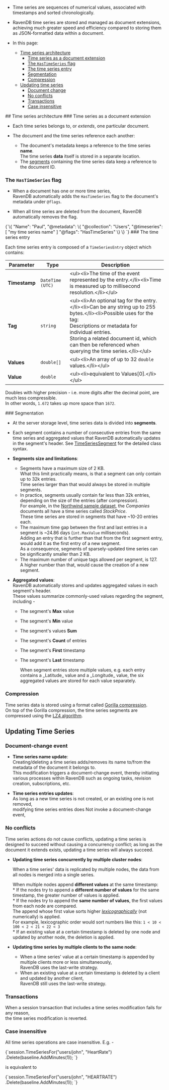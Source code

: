 
<Admonition type="note" title="">

* Time series are sequences of numerical values, associated with timestamps and sorted chronologically.  
 
* RavenDB time series are stored and managed as document extensions, achieving much greater speed and efficiency compared to storing them as JSON-formatted data within a document.

* In this page:  
  * [Time series architecture](../../document-extensions/timeseries/design.mdx#time-series-architecture)  
      * [Time series as a document extension](../../document-extensions/timeseries/design.mdx#time-series-as-a--document-extension)
      * [The `HasTimeSeries` flag](../../document-extensions/timeseries/design.mdx#the--flag)
      * [The time series entry](../../document-extensions/timeseries/design.mdx#the-time-series-entry)
      * [Segmentation](../../document-extensions/timeseries/design.mdx#segmentation)
      * [Compression](../../document-extensions/timeseries/design.mdx#compression)
  * [Updating time series](../../document-extensions/timeseries/design.mdx#updating-time-series)  
      * [Document change](../../document-extensions/timeseries/design.mdx#document-change)  
      * [No conflicts](../../document-extensions/timeseries/design.mdx#no-conflicts)  
      * [Transactions](../../document-extensions/timeseries/design.mdx#transactions)  
      * [Case insensitive](../../document-extensions/timeseries/design.mdx#case-insensitive)  

</Admonition>
## Time series architecture
### Time series as a document extension  

* Each time series belongs to, or _extends_, one particular document.  

* The document and the time series reference each another:
  * The document's metadata keeps a reference to the time series **name**.  
    The time series **data** itself is stored in a separate location.
  * The [segments](../../document-extensions/timeseries/design.mdx#segmentation) containing the time series data keep a reference to the document ID.
### The&nbsp;`HasTimeSeries`&nbsp;flag

* When a document has one or more time series,  
  RavenDB automatically adds the `HasTimeSeries` flag to the document's metadata under `@flags`.

* When all time series are deleted from the document, RavenDB automatically removes the flag.
 
<TabItem value="json" label="json">
<CodeBlock language="json">
{`\{
    "Name": "Paul",
    "@metadata": \{
        "@collection": "Users",
        "@timeseries": [
            "my time series name"
    ]
    "@flags": "HasTimeSeries"
    \}
\}
`}
</CodeBlock>
</TabItem>
### The time series entry

Each time series entry is composed of a `TimeSeriesEntry` object which contains:

| Parameter     | Type             | Description                                                                                                                                                                                                                                                                      |
|---------------|------------------|----------------------------------------------------------------------------------------------------------------------------------------------------------------------------------------------------------------------------------------------------------------------------------|
| **Timestamp** | `DateTime (UTC)` | &lt;ul&gt;&lt;li&gt;The time of the event represented by the entry.&lt;/li&gt;&lt;li&gt;Time is measured up to millisecond resolution.&lt;/li&gt;&lt;/ul&gt;                                                                                                                                                         |
| **Tag**       | `string`         | &lt;ul&gt;&lt;li&gt;An optional tag for the entry.&lt;/li&gt;&lt;li&gt;Can be any string up to 255 bytes.&lt;/li&gt;&lt;li&gt;Possible uses for the tag:<br/>Descriptions or metadata for individual entries.<br/>Storing a related document id, which can then be referenced when querying the time series.&lt;/li&gt;&lt;/ul&gt; |
| **Values**    | `double[]`       | &lt;ul&gt;&lt;li&gt;An array of up to 32 `double` values.&lt;/li&gt;&lt;/ul&gt;                                                                                                                                                                                                                          |
| **Value**     | `double`         | &lt;ul&gt;&lt;li&gt;equivalent to Values[0].&lt;/li&gt;&lt;/ul&gt;                                                                                                                                                                                                                                       |

<Admonition type="note" title="">

Doubles with higher precision - i.e. more digits after the decimal point, are much less compressible.  
In other words, `1.672` takes up more space than `1672`.

</Admonition>
### Segmentation

* At the server storage level, time series data is divided into **segments**.  

* Each segment contains a number of consecutive entries from the same time series and aggregated values that RavenDB automatically updates in the segment's header. 
  See [TimeSeriesSegment](../../document-extensions/timeseries/indexing.mdx#section-5) for the detailed class syntax.

* **Segments size and limitations**:  
    * Segments have a maximum size of 2 KB.  
      What this limit practically means, is that a segment can only contain up to 32k entries.   
      Time series larger than that would always be stored in multiple segments.  
    * In practice, segments usually contain far less than 32k entries, depending on the size of the entries (after compression).  
      For example, in the [Northwind sample dataset](../../studio/database/tasks/create-sample-data.mdx), the _Companies_ documents all have a time series called _StockPrice_.  
      These time series are stored in segments that have ~10-20 entries each.  
    * The maximum time gap between the first and last entries in a segment is ~24.86 days (`int.MaxValue` milliseconds).  
      Adding an entry that is further than that from the first segment entry, would add it as the first entry of a new segment.  
      As a consequence, segments of sparsely-updated time series can be significantly smaller than 2 KB.  
    * The maximum number of unique tags allowed per segment, is 127.  
      A higher number than that, would cause the creation of a new segment.  

* **Aggregated values**:  
  RavenDB automatically stores and updates aggregated values in each segment's header.   
  These values summarize commonly-used values regarding the segment, including -  
   - The segment's **Max** value  
   - The segment's **Min** value  
   - The segment's values **Sum**
   - The segment's **Count** of entries
   - The segment's **First** timestamp
   - The segment's **Last** timestamp

     <Admonition type="note" title="">
     When segment entries store multiple values, e.g. each entry contains a _Latitude_ value and a _Longitude_ value,
     the six aggregated values are stored for each value separately.  
     </Admonition>
### Compression

Time series data is stored using a format called [Gorilla compression](https://www.vldb.org/pvldb/vol8/p1816-teller.pdf).  
On top of the Gorilla compression, the time series segments are compressed using the [LZ4 algorithm](https://lz4.github.io/lz4/).



## Updating Time Series
### Document-change event  

* **Time series name update**:  
  Creating/deleting a time series adds/removes its name to/from the metadata of the document it belongs to.  
  This modification triggers a document-change event, thereby initiating various processes within RavenDB such as ongoing tasks, revision creation, subscriptions, etc.

* **Time series entries updates**:  
  As long as a new time series is not created, or an existing one is not removed,  
  modifying time series entries does Not invoke a document-change event, 
### No conflicts

Time series actions do not cause conflicts, updating a time series is designed to succeed without causing a concurrency conflict; 
as long as the document it extends exists, updating a time series will always succeed.  

* **Updating time series concurrently by multiple cluster nodes**:  
    
    When a time series' data is replicated by multiple nodes, the data from all nodes is merged into a single series.      
    
    When multiple nodes append **different values** at the same timestamp:  
      * If the nodes try to append a **different number of values** for the same timestamp, the greater number of values is applied.  
      * If the nodes try to append the **same number of values**, the first values from each node are compared.  
        The append whose first value sorts higher [_lexicographically_](https://mathworld.wolfram.com/LexicographicOrder.html) (not numerically) is applied.  
        For example, lexicographic order would sort numbers like this: `1 < 10 < 100 < 2 < 21 < 22 < 3`  
      * If an existing value at a certain timestamp is deleted by one node and updated by another node, the deletion is applied.  

* **Updating time series by multiple clients to the same node**:  
    * When a time series' value at a certain timestamp is appended by multiple clients more or less simultaneously,  
      RavenDB uses the last-write strategy.  
    * When an existing value at a certain timestamp is deleted by a client and updated by another client,  
      RavenDB still uses the last-write strategy.  
### Transactions

When a session transaction that includes a time series modification fails for any reason,  
the time series modification is reverted.  
### Case insensitive

All time series operations are case insensitive. E.g. -

<TabItem value="json" label="json">
<CodeBlock language="json">
{`session.TimeSeriesFor("users/john", "HeartRate")
                        .Delete(baseline.AddMinutes(1));
`}
</CodeBlock>
</TabItem>

is equivalent to

<TabItem value="json" label="json">
<CodeBlock language="json">
{`session.TimeSeriesFor("users/john", "HEARTRATE")
                        .Delete(baseline.AddMinutes(1));
`}
</CodeBlock>
</TabItem>




